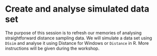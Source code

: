 # Create and analyse simulated data set

The purpose of this session is to refresh our memories of analysing straightforward distance sampling data. We will simulate a data set using `DSsim` and analyse it using Distance for Windows or `Distance` in R. More instructions will be given during the workshop.


